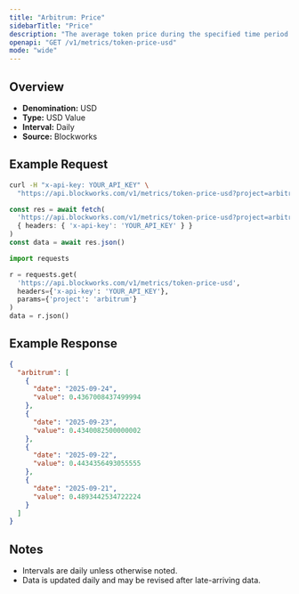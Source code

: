 ```yaml
---
title: "Arbitrum: Price"
sidebarTitle: "Price"
description: "The average token price during the specified time period for the native asset of that chain."
openapi: "GET /v1/metrics/token-price-usd"
mode: "wide"
---
```


## Overview

- **Denomination:** USD
- **Type:** USD Value
- **Interval:** Daily
- **Source:** Blockworks

## Example Request

<CodeGroup>

```bash cURL
curl -H "x-api-key: YOUR_API_KEY" \
  "https://api.blockworks.com/v1/metrics/token-price-usd?project=arbitrum"
```

```typescript TypeScript
const res = await fetch(
  'https://api.blockworks.com/v1/metrics/token-price-usd?project=arbitrum',
  { headers: { 'x-api-key': 'YOUR_API_KEY' } }
)
const data = await res.json()
```

```python Python
import requests

r = requests.get(
  'https://api.blockworks.com/v1/metrics/token-price-usd',
  headers={'x-api-key': 'YOUR_API_KEY'},
  params={'project': 'arbitrum'}
)
data = r.json()
```

</CodeGroup>

## Example Response

```json
{
  "arbitrum": [
    {
      "date": "2025-09-24",
      "value": 0.4367008437499994
    },
    {
      "date": "2025-09-23",
      "value": 0.4340082500000002
    },
    {
      "date": "2025-09-22",
      "value": 0.4434356493055555
    },
    {
      "date": "2025-09-21",
      "value": 0.4893442534722224
    }
  ]
}
```

## Notes
- Intervals are daily unless otherwise noted.
- Data is updated daily and may be revised after late-arriving data.